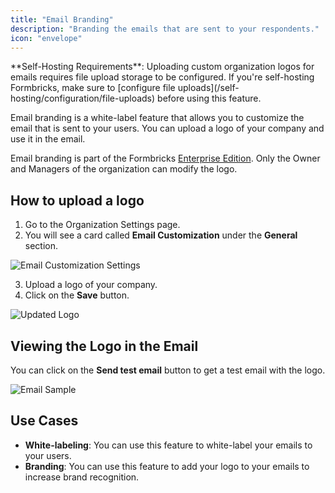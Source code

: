 ```yaml
---
title: "Email Branding"
description: "Branding the emails that are sent to your respondents."
icon: "envelope"
---
```


<Note>
  **Self-Hosting Requirements**: Uploading custom organization logos for emails requires file upload storage
  to be configured. If you're self-hosting Formbricks, make sure to [configure file
  uploads](/self-hosting/configuration/file-uploads) before using this feature.
</Note>

Email branding is a white-label feature that allows you to customize the email that is sent to your users. You can upload a logo of your company and use it in the email.

<Note>Email branding is part of the Formbricks [Enterprise Edition](/self-hosting/advanced/license).</Note>
<Info>Only the Owner and Managers of the organization can modify the logo.</Info>

## How to upload a logo

1. Go to the Organization Settings page.
2. You will see a card called **Email Customization** under the **General** section.

![Email Customization Settings](/images/xm-and-surveys/core-features/email-customization/email-customization-card.webp)

3. Upload a logo of your company.
4. Click on the **Save** button.

![Updated Logo](/images/xm-and-surveys/core-features/email-customization/updated-logo.webp)

## Viewing the Logo in the Email

You can click on the **Send test email** button to get a test email with the logo.

![Email Sample](/images/xm-and-surveys/core-features/email-customization/email-sample.webp)

## Use Cases

- **White-labeling**: You can use this feature to white-label your emails to your users.
- **Branding**: You can use this feature to add your logo to your emails to increase brand recognition.
